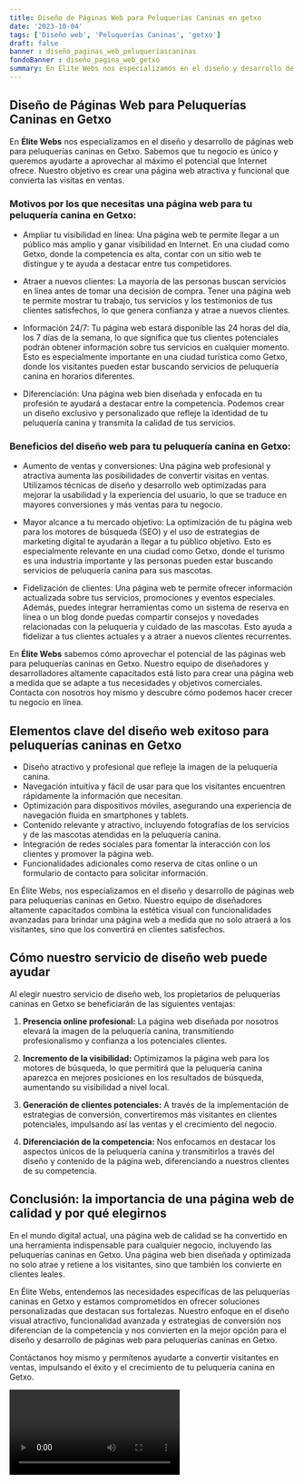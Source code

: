 ```yaml
---
title: Diseño de Páginas Web para Peluquerías Caninas en getxo
date: '2023-10-04'
tags: ['Diseño web', 'Peluquerías Caninas', 'getxo']
draft: false
banner : diseño_paginas_web_peluqueríascaninas
fondoBanner : diseño_pagina_web_getxo
summary: En Élite Webs nos especializamos en el diseño y desarrollo de páginas web para peluquerías caninas en Getxo. Sabemos que tu negocio es único y queremos ayudarte a aprovechar al máximo el potencial que Internet ofrece. Nuestro objetivo es crear una página web atractiva y funcional que convierta las visitas en ventas.
---
```


## Diseño de Páginas Web para Peluquerías Caninas en Getxo

En **Élite Webs** nos especializamos en el diseño y desarrollo de páginas web para peluquerías caninas en Getxo. Sabemos que tu negocio es único y queremos ayudarte a aprovechar al máximo el potencial que Internet ofrece. Nuestro objetivo es crear una página web atractiva y funcional que convierta las visitas en ventas.

### Motivos por los que necesitas una página web para tu peluquería canina en Getxo:

- Ampliar tu visibilidad en línea: Una página web te permite llegar a un público más amplio y ganar visibilidad en Internet. En una ciudad como Getxo, donde la competencia es alta, contar con un sitio web te distingue y te ayuda a destacar entre tus competidores.

- Atraer a nuevos clientes: La mayoría de las personas buscan servicios en línea antes de tomar una decisión de compra. Tener una página web te permite mostrar tu trabajo, tus servicios y los testimonios de tus clientes satisfechos, lo que genera confianza y atrae a nuevos clientes.

- Información 24/7: Tu página web estará disponible las 24 horas del día, los 7 días de la semana, lo que significa que tus clientes potenciales podrán obtener información sobre tus servicios en cualquier momento. Esto es especialmente importante en una ciudad turística como Getxo, donde los visitantes pueden estar buscando servicios de peluquería canina en horarios diferentes.

- Diferenciación: Una página web bien diseñada y enfocada en tu profesión te ayudará a destacar entre la competencia. Podemos crear un diseño exclusivo y personalizado que refleje la identidad de tu peluquería canina y transmita la calidad de tus servicios.

### Beneficios del diseño web para tu peluquería canina en Getxo:

- Aumento de ventas y conversiones: Una página web profesional y atractiva aumenta las posibilidades de convertir visitas en ventas. Utilizamos técnicas de diseño y desarrollo web optimizadas para mejorar la usabilidad y la experiencia del usuario, lo que se traduce en mayores conversiones y más ventas para tu negocio.

- Mayor alcance a tu mercado objetivo: La optimización de tu página web para los motores de búsqueda (SEO) y el uso de estrategias de marketing digital te ayudarán a llegar a tu público objetivo. Esto es especialmente relevante en una ciudad como Getxo, donde el turismo es una industria importante y las personas pueden estar buscando servicios de peluquería canina para sus mascotas.

- Fidelización de clientes: Una página web te permite ofrecer información actualizada sobre tus servicios, promociones y eventos especiales. Además, puedes integrar herramientas como un sistema de reserva en línea o un blog donde puedas compartir consejos y novedades relacionadas con la peluquería y cuidado de las mascotas. Esto ayuda a fidelizar a tus clientes actuales y a atraer a nuevos clientes recurrentes.

En **Élite Webs** sabemos cómo aprovechar el potencial de las páginas web para peluquerías caninas en Getxo. Nuestro equipo de diseñadores y desarrolladores altamente capacitados está listo para crear una página web a medida que se adapte a tus necesidades y objetivos comerciales. Contacta con nosotros hoy mismo y descubre cómo podemos hacer crecer tu negocio en línea.

<GifSeo />

<Cta />

## Elementos clave del diseño web exitoso para peluquerías caninas en Getxo

- Diseño atractivo y profesional que refleje la imagen de la peluquería canina.
- Navegación intuitiva y fácil de usar para que los visitantes encuentren rápidamente la información que necesitan.
- Optimización para dispositivos móviles, asegurando una experiencia de navegación fluida en smartphones y tablets.
- Contenido relevante y atractivo, incluyendo fotografías de los servicios y de las mascotas atendidas en la peluquería canina.
- Integración de redes sociales para fomentar la interacción con los clientes y promover la página web.
- Funcionalidades adicionales como reserva de citas online o un formulario de contacto para solicitar información.

En Élite Webs, nos especializamos en el diseño y desarrollo de páginas web para peluquerías caninas en Getxo. Nuestro equipo de diseñadores altamente capacitados combina la estética visual con funcionalidades avanzadas para brindar una página web a medida que no solo atraerá a los visitantes, sino que los convertirá en clientes satisfechos.

## Cómo nuestro servicio de diseño web puede ayudar

Al elegir nuestro servicio de diseño web, los propietarios de peluquerías caninas en Getxo se beneficiarán de las siguientes ventajas:

1. **Presencia online profesional:** La página web diseñada por nosotros elevará la imagen de la peluquería canina, transmitiendo profesionalismo y confianza a los potenciales clientes.

2. **Incremento de la visibilidad:** Optimizamos la página web para los motores de búsqueda, lo que permitirá que la peluquería canina aparezca en mejores posiciones en los resultados de búsqueda, aumentando su visibilidad a nivel local.

3. **Generación de clientes potenciales:** A través de la implementación de estrategias de conversión, convertiremos más visitantes en clientes potenciales, impulsando así las ventas y el crecimiento del negocio.

4. **Diferenciación de la competencia:** Nos enfocamos en destacar los aspectos únicos de la peluquería canina y transmitirlos a través del diseño y contenido de la página web, diferenciando a nuestros clientes de su competencia.

## Conclusión: la importancia de una página web de calidad y por qué elegirnos

En el mundo digital actual, una página web de calidad se ha convertido en una herramienta indispensable para cualquier negocio, incluyendo las peluquerías caninas en Getxo. Una página web bien diseñada y optimizada no solo atrae y retiene a los visitantes, sino que también los convierte en clientes leales.

En Élite Webs, entendemos las necesidades específicas de las peluquerías caninas en Getxo y estamos comprometidos en ofrecer soluciones personalizadas que destacan sus fortalezas. Nuestro enfoque en el diseño visual atractivo, funcionalidad avanzada y estrategias de conversión nos diferencian de la competencia y nos convierten en la mejor opción para el diseño y desarrollo de páginas web para peluquerías caninas en Getxo.

Contáctanos hoy mismo y permítenos ayudarte a convertir visitantes en ventas, impulsando el éxito y el crecimiento de tu peluquería canina en Getxo.

<Video />

<CtaBot job='Peluquerías Caninas' city='getxo'/>

<Gmaps query='getxo+españa+maps' />